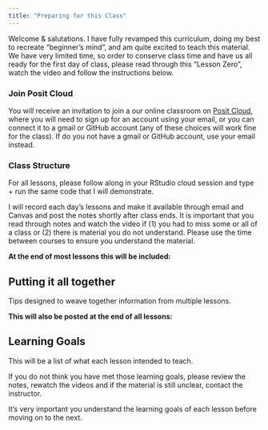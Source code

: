 ```yaml
---
title: "Preparing for this Class"
---
```


Welcome & salutations. I have fully revamped this curriculum, doing my best to recreate "beginner's mind", and am quite excited to teach this material. We have very limited time, so order to conserve class time and have us all ready for the first day of class, please read through this "Lesson Zero", watch the video and follow the instructions below.  

### Join Posit Cloud

You will receive an invitation to join a our online classroom on [Posit Cloud](https://login.posit.cloud/login), where you will need to sign up for an account using your email, or you can connect it to a gmail or GitHub account (any of these choices will work fine for the class). If do you not have a gmail or GitHub account, use your email instead. 

### Class Structure

For all lessons, please follow along in your RStudio cloud session and type + run the same code that I will demonstrate. 

I will record each day's lessons and make it available through email and Canvas and post the notes shortly after class ends. It is important that you read through notes and watch the video if (1) you had to miss some or all of a class or (2) there is material you do not understand. Please use the time between courses to ensure you understand the material. 

**At the end of most lessons this will be included:**

::: {.callout-tip}
## Putting it all together

Tips designed to weave together information from multiple lessons. 
:::

**This will also be posted at the end of all lessons:**

::: {.callout-caution collapse="false"}
## Learning Goals

This will be a list of what each lesson intended to teach. 

If you do not think you have met those learning goals, please review the notes, rewatch the videos and if the material is still unclear, contact the instructor. 

It's very important you understand the learning goals of each lesson before moving on to the next. 
:::

